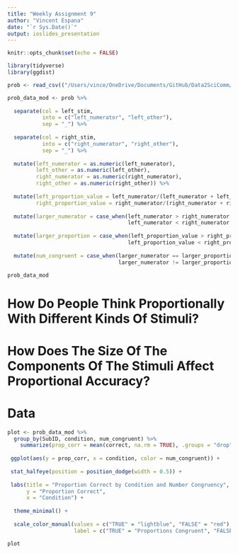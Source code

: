```yaml
---
title: "Weekly Assignment 9"
author: "Vincent Espana"
date: "`r Sys.Date()`"
output: ioslides_presentation
---
```


```r

knitr::opts_chunk$set(echo = FALSE)

library(tidyverse)
library(ggdist)

prob <- read_csv(("/Users/vince/OneDrive/Documents/GitHub/Data2SciComm/WeeklyAssignments/Assignment9/data/MFIndD_probtask.csv"))

```

```r

prob_data_mod <- prob %>%
  
  separate(col = left_stim,
           into = c("left_numerator", "left_other"),
           sep = "_") %>%
  
  separate(col = right_stim,
           into = c("right_numerator", "right_other"),
           sep = "_") %>%
  
  mutate(left_numerator = as.numeric(left_numerator),
         left_other = as.numeric(left_other),
         right_numerator = as.numeric(right_numerator),
         right_other = as.numeric(right_other)) %>%
  
  mutate(left_proportion_value = left_numerator/(left_numerator + left_other), 
         right_proportion_value = right_numerator/(right_numerator + right_other)) %>%
  
  mutate(larger_numerator = case_when(left_numerator > right_numerator ~ "left",
                                      left_numerator < right_numerator ~ "right")) %>%
  
  mutate(larger_proportion = case_when(left_proportion_value > right_proportion_value ~ "left",
                                      left_proportion_value < right_proportion_value ~ "right")) %>%
  
  mutate(num_congruent = case_when(larger_numerator == larger_proportion ~ TRUE,
                                   larger_numerator != larger_proportion ~ FALSE))

prob_data_mod

```
# How Do People Think Proportionally With Different Kinds Of Stimuli?

# How Does The Size Of The Components Of The Stimuli Affect Proportional Accuracy?

# Data

```r

plot <- prob_data_mod %>% 
  group_by(SubID, condition, num_congruent) %>%
    summarize(prop_corr = mean(correct, na.rm = TRUE), .groups = "drop") %>%
  
 ggplot(aes(y = prop_corr, x = condition, color = num_congruent)) +
  
 stat_halfeye(position = position_dodge(width = 0.5)) +
  
 labs(title = "Proportion Correct by Condition and Number Congruency",
      y = "Proportion Correct",
      x = "Condition") +
  
  theme_minimal() +
  
  scale_color_manual(values = c("TRUE" = "lightblue", "FALSE" = "red"),
                     label = c("TRUE" = "Proportions Congruent", "FALSE" = "Proportions Incongruent"))

plot

```
